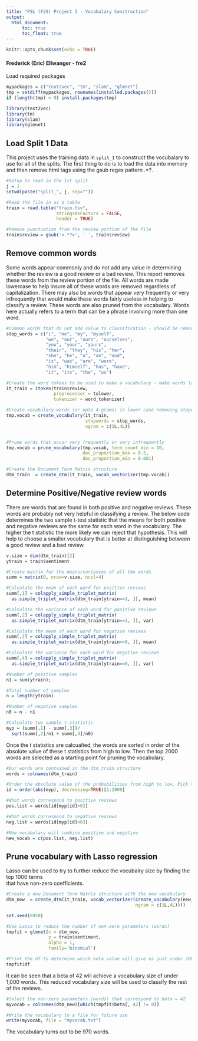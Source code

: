 ```yaml
---
title: "PSL (F20) Project 3 - Vocabulary Construction"
output:    
  html_document:
      toc: true
      toc_float: true
---
```


```r
knitr::opts_chunk$set(echo = TRUE)
```
#### Frederick (Eric) Ellwanger - fre2 


Load required packages
```r
mypackages = c("text2vec", "tm", "slam", "glmnet")   
tmp = setdiff(mypackages, rownames(installed.packages())) 
if (length(tmp) > 0) install.packages(tmp)

library(text2vec)
library(tm)
library(slam)
library(glmnet)
```


## Load Split 1 Data  
This project uses the training data in `split_1` to construct the vocubalary to use for all of the splits. The first thing to do is to load the data into memory and then remove html tags using the gsub regex pattern .*?.

```r
#Setup to read in the 1st split
j = 1
setwd(paste("split_", j, sep=""))

#Read the file in as a table
train = read.table("train.tsv",
                   stringsAsFactors = FALSE,
                   header = TRUE)

#Remove punctuation from the review portion of the file
train$review = gsub('<.*?>', ' ', train$review)
```

## Remove common words  
Some words appear commonly and do not add any value in determining whether the review is a good review or a bad review. This report removes these words from the review portion of the file. All words are made lowercase to help insure all of these words are removed regardless of capitalization. There may also be words that appear very frequently or very infrequently that would make these words fairly useless in helping to classify a review. These words are also pruned from the vocabulary. Words here actually refers to a term that can be a phrase involving more than one word.

```r
#Common words that do not add value to classification - should be removed from vocabulary
stop_words = c("i", "me", "my", "myself", 
               "we", "our", "ours", "ourselves", 
               "you", "your", "yours", 
               "their", "they", "his", "her", 
               "she", "he", "a", "an", "and",
               "is", "was", "are", "were", 
               "him", "himself", "has", "have", 
               "it", "its", "the", "us")

#Create the word tokens to be used to make a vocabulary - make words lowercase
it_train = itoken(train$review,
                  preprocessor = tolower, 
                  tokenizer = word_tokenizer)

#Create vocabulary words (or upto 4-grams) in lower case removing stopwords
tmp.vocab = create_vocabulary(it_train, 
                              stopwords = stop_words, 
                              ngram = c(1L,4L))


#Prune words that occur very frequently or very infrequently
tmp.vocab = prune_vocabulary(tmp.vocab, term_count_min = 10,
                             doc_proportion_max = 0.5,
                             doc_proportion_min = 0.001)

#Create the Document Term Matrix structure
dtm_train  = create_dtm(it_train, vocab_vectorizer(tmp.vocab))
```


## Determine Positive/Negative review words   
There are words that are found in both positive and negative reviews. These words are probably not very helpful in classifying a review. The below code determines the two sample t-test statistic that the means for both positive and negative reviews are the same for each word in the vocabulary. The higher the t statistic the more likely we can reject that hypothesis. This will help to choose a smaller vocabulary that is better at distinguishing between a good review and a bad review.  

```r

v.size = dim(dtm_train)[2]
ytrain = train$sentiment

#Create matrix for the means/variances of all the words 
summ = matrix(0, nrow=v.size, ncol=4)

#Calculate the mean of each word for positive reviews
summ[,1] = colapply_simple_triplet_matrix(
  as.simple_triplet_matrix(dtm_train[ytrain==1, ]), mean)

#Calculate the variance of each word for positive reviews
summ[,2] = colapply_simple_triplet_matrix(
  as.simple_triplet_matrix(dtm_train[ytrain==1, ]), var)

#Calculate the mean of each word for negative reviews
summ[,3] = colapply_simple_triplet_matrix(
  as.simple_triplet_matrix(dtm_train[ytrain==0, ]), mean)

#Calculate the variance for each word for negative reviews
summ[,4] = colapply_simple_triplet_matrix(
  as.simple_triplet_matrix(dtm_train[ytrain==0, ]), var)

#Number of positive samples
n1 = sum(ytrain); 

#Total number of samples
n = length(ytrain)

#Number of negative samples
n0 = n - n1

#Calculate two sample t-statistic
myp = (summ[,1] - summ[,3])/
  sqrt(summ[,2]/n1 + summ[,4]/n0)
```


Once the t statistics are calcualted, the words are sorted in order of the absolute value of these t statistics from high to low. Then the top 2000 words are selected as a starting point for pruning the vocabulary.  

```r
#Our words are contained in the dtm_train structure
words = colnames(dtm_train)

#Order the absolute value of the probabilities from high to low. Pick top 2000 words
id = order(abs(myp), decreasing=TRUE)[1:2000]

#What words correspond to positive reviews
pos.list = words[id[myp[id]>0]]

#What words correspond to negative reviews
neg.list = words[id[myp[id]<0]]

#New vocabulary will combine positive and negative
new_vocab = c(pos.list, neg.list)
```

## Prune vocabulary with Lasso regression 
Lasso can be used to try to further reduce the vocubalry size by finding the top 1000 terms  
that have non-zero coefficients.

```r
#Create a new Document Term Matrix structure with the new vocabulary
dtm_new  = create_dtm(it_train, vocab_vectorizer(create_vocabulary(new_vocab,
                                                 ngram = c(1L,4L))))

set.seed(6950)

#Use Lasso to reduce the number of non-zero parameters (words) 
tmpfit = glmnet(x = dtm_new, 
                y = train$sentiment, 
                alpha = 1,
                family='binomial')

#Print the df to determine which beta value will give us just under 1000 words
tmpfit$df
```


It can be seen that a beta of 42 will achieve a vocabulary size of under 1,000 words. This reduced vocabulary size will be used to classify the rest of the reviews.  

```r
#Select the non-zero parameters (words) that correspond to beta = 42
myvocab = colnames(dtm_new)[which(tmpfit$beta[, 42] != 0)]

#Write the vocabulary to a file for future use
write(myvocab, file = "myvocab.txt")
```

The vocabulary turns out to be 970 words. 
